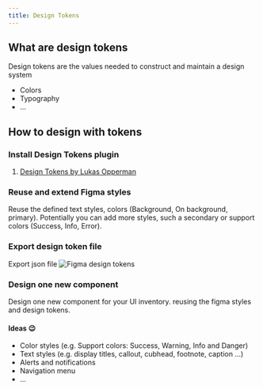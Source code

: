 ```yaml
---
title: Design Tokens
---
```


## What are design tokens

Design tokens are the values needed to construct and maintain a design system

- Colors
- Typography
- ...

## How to design with tokens

### Install Design Tokens plugin

1. [Design Tokens by Lukas Opperman](https://www.figma.com/community/plugin/888356646278934516/Design-Tokens)

### Reuse and extend Figma styles

Reuse the defined text styles, colors (Background, On background, primary). Potentially you can add more styles, such a secondary or support colors (Success, Info, Error).

### Export design token file

Export json file
![Figma design tokens](https://res.cloudinary.com/goright-io/image/upload/f_auto,q_auto/v1619277298/handout/figma-export-design-tokens_w3hqem.png)

### Design one new component

Design one new component for your UI inventory. reusing the figma styles and design tokens.

#### Ideas 😉

- Color styles (e.g. Support colors: Success, Warning, Info and Danger)
- Text styles (e.g. display titles, callout, cubhead, footnote, caption ...)
- Alerts and notifications
- Navigation menu
- ...